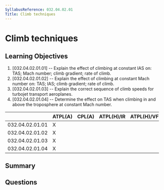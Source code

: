 ```yaml
---
SyllabusReference: 032.04.02.01
Title: Climb techniques
---
```


# Climb techniques

## Learning Objectives

1. [032.04.02.01.01] -- Explain the effect of climbing at constant IAS on: TAS;
   Mach number; climb gradient; rate of climb.
2. [032.04.02.01.02] -- Explain the effect of climbing at constant Mach number
   on: TAS; IAS; climb gradient; rate of climb.
3. [032.04.02.01.03] -- Explain the correct sequence of climb speeds for
   turbojet transport aeroplanes.
4. [032.04.02.01.04] -- Determine the effect on TAS when climbing in and above
   the troposphere at constant Mach number.

|                 | ATPL(A) | CPL(A) | ATPL(H)/IR | ATPL(H)/VFR | CPL(H) | IR  | CBIR(A) |
| --------------- | ------- | ------ | ---------- | ----------- | ------ | --- | ------- |
| 032.04.02.01.01 | X       |        |            |             |        |     |         |
| 032.04.02.01.02 | X       |        |            |             |        |     |         |
| 032.04.02.01.03 | X       |        |            |             |        |     |         |
| 032.04.02.01.04 | X       |        |            |             |        |     |         |

## Summary

## Questions
